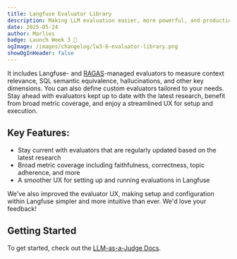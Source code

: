 ```yaml
---
title: Langfuse Evaluator Library
description: Making LLM evaluation easier, more powerful, and production-ready is now possible with the new Langfuse Evaluator Library.
date: 2025-05-24
author: Marlies
badge: Launch Week 3 🚀
ogImage: /images/changelog/lw3-6-evaluator-library.png
showOgInHeader: false
---
```



<ChangelogHeader />

It includes Langfuse- and [RAGAS](https://docs.ragas.io/en/stable/)-managed evaluators to measure context relevance, SQL semantic equivalence, hallucinations, and other key dimensions. You can also define custom evaluators tailored to your needs. Stay ahead with evaluators kept up to date with the latest research, benefit from broad metric coverage, and enjoy a streamlined UX for setup and execution.

## Key Features:

- Stay current with evaluators that are regularly updated based on the latest research
- Broad metric coverage including faithfulness, correctness, topic adherence, and more
- A smoother UX for setting up and running evaluations in Langfuse

We've also improved the evaluator UX, making setup and configuration within Langfuse simpler and more intuitive than ever. We'd love your feedback!

## Getting Started

To get started, check out the [LLM-as-a-Judge Docs](/docs/scores/model-based-evals).
